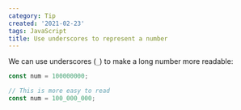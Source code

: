 ```yaml
---
category: Tip
created: '2021-02-23'
tags: JavaScript
title: Use underscores to represent a number
---
```


We can use underscores (`_`) to make a long number more readable:

```js
const num = 100000000;

// This is more easy to read
const num = 100_000_000;
```
